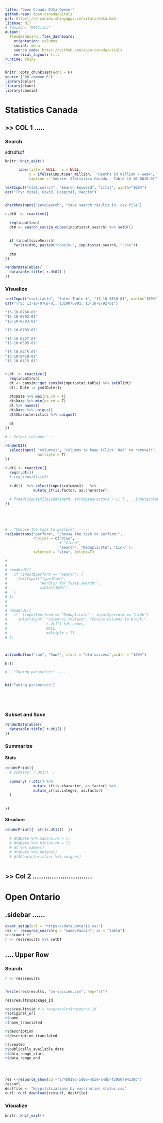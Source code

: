```yaml
---
title: "Open Canada Data Opener"
github-repo: open-canada/vitals
url: https\://o-canada.shinyapps.io/vitals/data.Rmd
license: MIT 
# favicon: "R4GC.ico"
output:
  flexdashboard::flex_dashboard:
    orientation: columns
    social: menu
    source_code: https://github.com/open-canada/vitals
    vertical_layout: fill
runtime: shiny
---
```



```r
knitr::opts_chunk$set(echo = F)
source ("00_common.R")
library(dplyr)
library(ckanr)
library(cansim)

```

# Statistics Canada 


## >> COL 1 ..... {.tabset}


### Search 

sdfsdfsdf

```r
knitr::knit_exit()

      labs(title = NULL,  x = NULL,         
           y = ifelse(input$per_million,  "Deaths in million / week", "Deaths / week"), 
           caption = "Source: Statistics Canada - Table 13-10-0810-01"     )
```


```r

textInput("stat.search", "Search keyword", "vital", width="100%")
cat("Try: Vital, Covid, Hospital, Vaccin")


checkboxInput("saveSearch", "Save search results in .csv file")

r.dt0  <- reactive({
  
  req(input$run)
  dt0 <- search_cansim_cubes(input$stat.search) %>% setDT()

  
  if (input$saveSearch)
    fwrite(dt0, paste0("cansim-", input$stat.search, ".csv"))
  
  dt0
})

renderDataTable({
  datatable.title( r.dt0() )
})
```




### Visualize 

```r

textInput("stat.table", "Enter Table #", "13-10-0810-01", width="100%")
cat("Try: 13-10-0768-01, 1310076801, 13-10-0792-01")

"13-10-0768-01"
"13-10-0792-01"
"13-10-0783-01"

"13-10-0783-01"

"13-10-0427-01"
"13-10-0395-01"

"13-10-0415-01"
"13-10-0418-01"
"13-10-0415-01"


r.dt  <- reactive({
  req(input$run)
  dt <- cansim::get_cansim(input$stat.table) %>% setDT(dt)
  dt[, Date := ymd(Date)]; 
  
  dt$Date %>% max(na.rm = T)
  dt$Date %>% min(na.rm = T)
  dt %>% names()
  dt$Date %>% unique()
  dt$Characteristics %>% unique()
  
  dt
})

# . Select columns ----

renderUI({
  selectInput( "columns1", "Columns to keep (Click 'Del' to remove):", r.dt() %>% names, c("Date", "val_norm", "Characteristics"),
               multiple = T)  
})

r.dt1 <- reactive({
  req(r.dt())
  # req(input$file1)
  
  r.dt()  %>% select(input$columns1)   %>%
             mutate_if(is.factor, as.character) 

  # fread(input$file1$datapath, stringsAsFactors = T) [ , ..input$columns1]
})





# . "Choose the task to perform", -----
radioButtons("perform", "Choose the task to perform:",
             choices = c("View", 
                         # "Clean", 
                         "Search", "Deduplicate", "Link" ),
             selected = "View", inline=T) 

# 
# 
# renderUI({
#   if (input$perform == "Search") {
#     textInput("typedTime",            
#               "Word(s) for fuzzy search:",       
#               width="100%")
#   }
# })
# 
# 
# renderUI({
#   if  (input$perform == "Deduplicate" | input$perform == "Link")
#     selectInput( "columns1.toblock", "Choose Columns to block:",
#                  r.dt1() %>% names,
#                  NULL,
#                  multiple = T)  
# })



actionButton("run", "Run!", class = "btn-success",width = "100%")

hr()

# . "Tuning parameters" ----


h4("Tuning parameters")






```



### Subset and Save


```r

renderDataTable({
  datatable.title( r.dt1() )
})

```


### Summarize

#### Stats
```r


renderPrint({  
  # summary( r.dt1()  ) 
  
  summary( r.dt1() %>%
             mutate_if(is.character, as.factor) %>%
             mutate_if(is.integer, as.factor)
  )
  
  
})
```

#### Structure
```r
renderPrint({  str(r.dt1())  })

  # dt$Date %>% max(na.rm = T)
  # dt$Date %>% min(na.rm = T)
  # dt %>% names()
  # dt$Date %>% unique()
  # dt$Characteristics %>% unique()
  

```



## >> Col 2 ............................ {.tabset}




# Open Ontario 




## .sidebar ...... {.sidebar}


```r
ckanr_setup(url = "https://data.ontario.ca/")
res <- resource_search(q = "name:Vaccin", as = "table") 
res$count #7
r <- res$results %>% setDT
```

## .... Upper Row {.tabset .tabset-fade }

### Search


```r

r <- res$results


fwrite(res$results, "on-vaccine.csv", sep="\t")

res$results$package_id

res$results$id # = res$results$resource_id
r$original_url
r$name
r$name_translated

r$description
r$description_translated

r$created
r$publically_available_date
r$data_range_start
r$data_range_end




res <-resource_show(id ="274b819c-5d69-4539-a4db-f2950794138c")
res$url
destfile <- "Hospitalizations by vaccination status.csv"
curl::curl_download(res$url, destfile)

```

### Visualize




```r
knitr::knit_exit()
```

